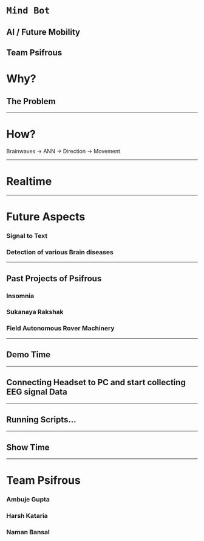 # `Mind Bot`
## AI / Future Mobility
Team Psifrous
---
# Why?
## The Problem
---
# How?
Brainwaves -> ANN -> Direction -> Movement

---
# Realtime
---
# Future Aspects
### Signal to Text
### Detection of various Brain diseases

---
## Past Projects of Psifrous
### Insomnia
### Sukanaya Rakshak
### Field Autonomous Rover Machinery
---
## Demo Time
---
## Connecting Headset to PC and start collecting EEG signal Data
---
## Running Scripts...
---
## Show Time
---
# Team Psifrous
### Ambuje Gupta
### Harsh Kataria
### Naman Bansal

